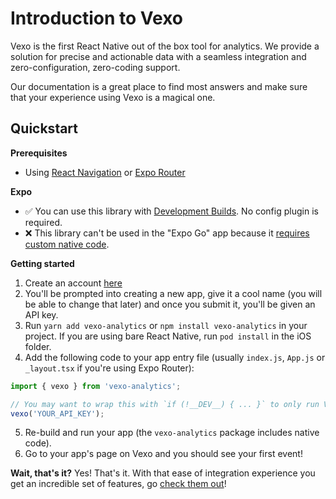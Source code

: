 
# Introduction to Vexo

Vexo is the first React Native out of the box tool for analytics.
We provide a solution for precise and actionable data with a seamless integration and zero-configuration, zero-coding support.

Our documentation is a great place to find most answers and make sure that your experience using Vexo is a magical one.

## Quickstart

**Prerequisites**

- Using [React Navigation](https://reactnavigation.org/) or [Expo Router](https://docs.expo.dev/router/introduction/)

**Expo**

- ✅ You can use this library with [Development Builds](https://docs.expo.dev/development/introduction/). No config plugin is required.
- ❌ This library can't be used in the "Expo Go" app because it [requires custom native code](https://docs.expo.dev/workflow/customizing/).

**Getting started**

1. Create an account [here](https://www.vexo.co/sign-up)
2. You'll be prompted into creating a new app, give it a cool name (you will be able to change that later) and once you submit it, you'll be given an API key.
3. Run `yarn add vexo-analytics` or `npm install vexo-analytics` in your project. If you are using bare React Native, run `pod install` in the iOS folder.
4. Add the following code to your app entry file (usually `index.js`, `App.js` or `_layout.tsx` if you're using Expo Router):

```js
import { vexo } from 'vexo-analytics';

// You may want to wrap this with `if (!__DEV__) { ... }` to only run Vexo in production.
vexo('YOUR_API_KEY');
```

5. Re-build and run your app (the `vexo-analytics` package includes native code).
6. Go to your app's page on Vexo and you should see your first event!

**Wait, that's it?** Yes! That's it. With that ease of integration experience you get an incredible set of features, go [check them out](https://docs.vexo.co/features)!

